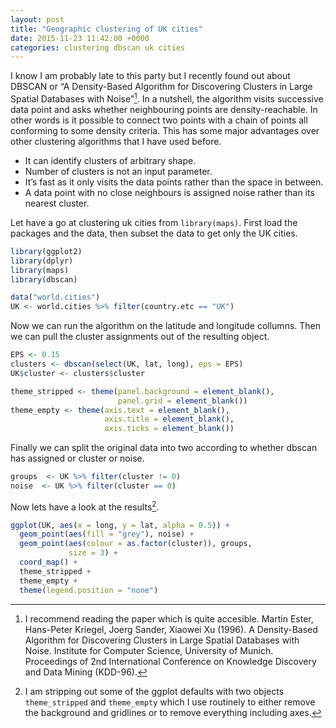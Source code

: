 ```yaml
---
layout: post
title: "Geographic clustering of UK cities"
date: 2015-11-23 11:42:00 +0000
categories: clustering dbscan uk cities 
---
```


I know I am probably late to this party but I recently found out about DBSCAN or "A 
Density-Based Algorithm for Discovering Clusters in Large Spatial Databases with Noise"[^1]. In a nutshell, the algorithm visits successive data point and asks whether neighbouring points are density-reachable. In other words is it possible to connect two points with a chain of points all conforming to some density criteria. This has some major advantages over other clustering algorithms that I have used before.

* It can identify clusters of arbitrary shape.
* Number of clusters is not an input parameter.
* It's fast as it only visits the data points rather than the space in between.
* A data point with no close neighbours is assigned noise rather than its nearest cluster.

Let have a go at clustering uk cities from `library(maps)`. First load the packages and the data, then subset the data to get only the UK cities.

```r
library(ggplot2)
library(dplyr)
library(maps)
library(dbscan)

data("world.cities")
UK <- world.cities %>% filter(country.etc == "UK")
```

Now we can run the algorithm on the latitude and longitude collumns. Then we can pull the cluster assignments out of the resulting object.

```r
EPS <- 0.15
clusters <- dbscan(select(UK, lat, long), eps = EPS)
UK$cluster <- clusters$cluster
```

```r
theme_stripped <- theme(panel.background = element_blank(),
                        panel.grid = element_blank())
theme_empty <- theme(axis.text = element_blank(),
                     axis.title = element_blank(),
                     axis.ticks = element_blank())
```

Finally we can split the original data into two according to whether dbscan has assigned or cluster or noise.

```r
groups  <- UK %>% filter(cluster != 0)
noise  <- UK %>% filter(cluster == 0)
```

Now lets have a look at the results[^2].

```r
ggplot(UK, aes(x = long, y = lat, alpha = 0.5)) + 
  geom_point(aes(fill = "grey"), noise) +
  geom_point(aes(colour = as.factor(cluster)), groups,
             size = 3) +
  coord_map() +
  theme_stripped +
  theme_empty +
  theme(legend.position = "none")
```

[^1]: I recommend reading the paper which is quite accesible. Martin Ester, Hans-Peter Kriegel, Joerg Sander, Xiaowei Xu (1996). A Density-Based Algorithm for Discovering Clusters in Large Spatial Databases with Noise. Institute for Computer Science, University of Munich. Proceedings of 2nd International Conference on Knowledge Discovery and Data Mining (KDD-96).

[^2]: I am stripping out some of the ggplot defaults with two objects `theme_stripped` and `theme_empty` which I use routinely to either remove the background and gridlines or to remove everything including axes.
